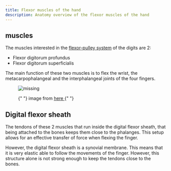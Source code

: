 ```yaml
---
title: Flexor muscles of the hand
description: Anatomy overview of the flexor muscles of the hand
---
```



## muscles

The muscles interested in the [flexor-pulley system](pulley-system) of the digits are 2:

- Flexor digitorum profundus
- Flexor digitorum superficialis

The main function of these two muscles is to flex the wrist, the metacarpophalangeal and the interphalangeal joints of the four fingers.

<figure>
  <img src={FingerFlex} alt="missing" />
  <figcaption>
    <p>
      {" "}
      image from <a href="https://www.visiblebody.com/blog/a-digital-post-fingers-and-thumbs">
        here
      </a>{" "}
    </p>
  </figcaption>
</figure>

## Digital flexor sheath

The tendons of these 2 muscles that run inside the digital flexor sheath, that being attached to the bones keeps them close to the phalanges. This setup allows for an effective transfer of force when flexing the finger.

However, the digital flexor sheath is a synovial membrane. This means that it is very elastic able to follow the movements of the finger. However, this structure alone is not strong enough to keep the tendons close to the bones.
